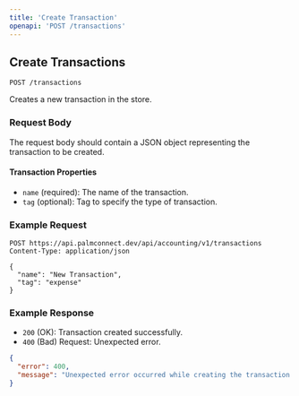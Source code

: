 ```yaml
---
title: 'Create Transaction'
openapi: 'POST /transactions'
---
```


## Create Transactions

`POST /transactions`

Creates a new transaction in the store.

### Request Body

The request body should contain a JSON object representing the transaction to be created.

#### Transaction Properties

- `name` (required): The name of the transaction.
- `tag` (optional): Tag to specify the type of transaction.

### Example Request

```plaintext
POST https://api.palmconnect.dev/api/accounting/v1/transactions
Content-Type: application/json

{
  "name": "New Transaction",
  "tag": "expense"
}
```
### Example Response
- `200` (OK): Transaction created successfully.
- `400` (Bad) Request: Unexpected error.

```json
{
  "error": 400,
  "message": "Unexpected error occurred while creating the transaction."
}

